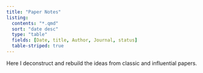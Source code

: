 ```yaml
---
title: "Paper Notes"
listing:
  contents: "*.qmd"
  sort: "date desc"
  type: "table"
  fields: [Date, title, Author, Journal, status]
  table-striped: true
---
```


Here I deconstruct and rebuild the ideas from classic and influential papers.